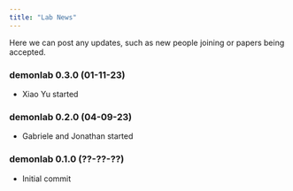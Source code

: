 ```yaml
---
title: "Lab News"
---
```


Here we can post any updates, such as new people joining or papers being accepted. 

### demonlab 0.3.0 (01-11-23)

- Xiao Yu started

### demonlab 0.2.0 (04-09-23)

- Gabriele and Jonathan started 


### demonlab 0.1.0 (??-??-??)

- Initial commit